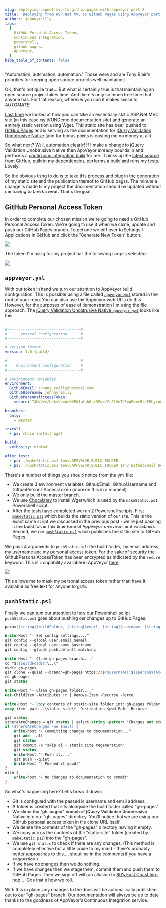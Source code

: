 ```yaml
---
slug: deploying-aspnet-mvc-to-github-pages-with-appveyor-part-2
title: 'Deploying from ASP.Net MVC to GitHub Pages using AppVeyor part 2'
authors: johnnyreilly
tags:
  [
    GitHub Personal Access Token,
    Continuous Integration,
    powershell,
    github pages,
    AppVeyor,
  ]
hide_table_of_contents: false
---
```


"Automation, automation, automation." Those were and are Tony Blair's priorities for keeping open source projects well maintained.

<!--truncate-->

OK, that's not quite true... But what is certainly true is that maintaining an open source project takes time. And there's only so much free time that anyone has. For that reason, wherever you can it makes sense to _AUTOMATE_!

[Last time](../2014-12-29-deploying-aspnet-mvc-to-github-pages-with-appveyor-part-1/index.mdx) we looked at how you can take an essentially static ASP.Net MVC site (in this case my jVUNDemo documentation site) and generate an entirely static version using Wget. This static site has been pushed to [GitHub Pages](https://pages.github.com/) and is serving as the documentation for [jQuery Validation Unobtrusive Native](http://johnnyreilly.github.io/jQuery.Validation.Unobtrusive.Native/) (and for bonus points is costing me no money at all).

So what next? Well, automation clearly! If I make a change to jQuery Validation Unobtrusive Native then AppVeyor already bounds in and performs a [continuous integration build](https://ci.appveyor.com/project/JohnReilly/jquery-validation-unobtrusive-native) for me. It picks up the [latest source](https://github.com/johnnyreilly/jQuery.Validation.Unobtrusive.Native) from GitHub, pulls in my dependencies, performs a build and runs my tests. Lovely.

So the obvious thing to do is to take this process and plug in the generation of my static site and the publication thereof to GitHub pages. The minute a change is made to my project the documentation should be updated without me having to break sweat. That's the goal.

## GitHub Personal Access Token

In order to complete our chosen mission we're going to need a GitHub Personal Access Token. We're going to use it when we clone, update and push our GitHub Pages branch. To get one we biff over to Settings / Applications in GitHub and click the "Generate New Token" button.

![](GitHubApplicationSettings.webp)

The token I'm using for my project has the following scopes selected:

![](GitHub-Personal-Access-Token.webp)

## `appveyor.yml`

With our token in hand we turn our attention to AppVeyor build configuration. This is possible using a file called [`appveyor.yml`](http://www.appveyor.com/docs/build-configuration) stored in the root of your repo. You can also use the AppVeyor web UI to do this. However, for the purposes of ease of demonstration I'm using the file approach. The [jQuery Validation Unobtrusive Native `appveyor.yml`](https://github.com/johnnyreilly/jQuery.Validation.Unobtrusive.Native/blob/master/appveyor.yml) looks like this:

```yml
---
#---------------------------------#
#      general configuration      #
#---------------------------------#

# version format
version: 1.0.{build}

#---------------------------------#
#    environment configuration    #
#---------------------------------#

# environment variables
environment:
  GithubEmail: johnny_reilly@hotmail.com
  GithubUsername: johnnyreilly
  GithubPersonalAccessToken:
    secure: T4M/N+e/baksVoeWoYKPWIpfahOsiSFw/+Zc81VuThZmWEqmrRtgEHUyin0vCWhl

branches:
  only:
    - master

install:
  - ps: choco install wget

build:
  verbosity: minimal

after_test:
  - ps: ./makeStatic.ps1 $env:APPVEYOR_BUILD_FOLDER
  - ps: ./pushStatic.ps1 $env:APPVEYOR_BUILD_FOLDER $env:GithubEmail $env:GithubUsername $env:GithubPersonalAccessToken
```

There's a number of things you should notice from the yml file:

- We create 3 environment variables: GithubEmail, GithubUsername and GithubPersonalAccessToken (more on this in a moment).
- We only build the master branch.
- We use [Chocolatey](https://chocolatey.org/packages/Wget) to install Wget which is used by the `makeStatic.ps1` Powershell script.
- After the tests have completed we run 2 Powershell scripts. First [`makeStatic.ps1`](https://github.com/johnnyreilly/jQuery.Validation.Unobtrusive.Native/blob/master/makeStatic.ps1) which builds the static version of our site. This is the exact same script we discussed in the previous post - we're just passing it the build folder this time (one of AppVeyor's environment variables). Second, we run [`pushStatic.ps1`](https://github.com/johnnyreilly/jQuery.Validation.Unobtrusive.Native/blob/master/pushStatic.ps1) which publishes the static site to GitHub Pages.

We pass 4 arguments to `pushStatic.ps1`: the build folder, my email address, my username and my personal access token. For the sake of security the GithubPersonalAccessToken has been encrypted as indicated by the `secure` keyword. This is a capability available in AppVeyor [here](https://ci.appveyor.com/tools/encrypt).

![](AppVeyor-encrypt.webp)

This allows me to mask my personal access token rather than have it available as free text for anyone to grab.

## `pushStatic.ps1`

Finally we can turn our attention to how our Powershell script `pushStatic.ps1` goes about pushing our changes up to GitHub Pages:

```ps
param([string]$buildFolder, [string]$email, [string]$username, [string]$personalAccessToken)

Write-Host "- Set config settings...."
git config --global user.email $email
git config --global user.name $username
git config --global push.default matching

Write-Host "- Clone gh-pages branch...."
cd "$($buildFolder)\..\"
mkdir gh-pages
git clone --quiet --branch=gh-pages https://$($username):$($personalAccessToken)@github.com/johnnyreilly/jQuery.Validation.Unobtrusive.Native.git .\gh-pages\
cd gh-pages
git status

Write-Host "- Clean gh-pages folder...."
Get-ChildItem -Attributes !r | Remove-Item -Recurse -Force

Write-Host "- Copy contents of static-site folder into gh-pages folder...."
copy-item -path ..\static-site\* -Destination $pwd.Path -Recurse

git status
$thereAreChanges = git status | select-string -pattern "Changes not staged for commit:","Untracked files:" -simplematch
if ($thereAreChanges -ne $null) {
    Write-host "- Committing changes to documentation..."
    git add --all
    git status
    git commit -m "skip ci - static site regeneration"
    git status
    Write-Host "- Push it...."
    git push --quiet
    Write-Host "- Pushed it good!"
}
else {
    write-host "- No changes to documentation to commit"
}
```

So what's happening here? Let's break it down:

- Git is configured with the passed in username and email address.
- A folder is created that sits alongside the build folder called "gh-pages".
- We clone the "gh-pages" branch of jQuery Validation Unobtrusive Native into our "gh-pages" directory. You'll notice that we are using our GitHub personal access token in the clone URL itself.
- We delete the contents of the "gh-pages" directory leaving it empty.
- We copy across the contents of the "static-site" folder (created by `makeStatic.ps1`) into the "gh-pages".
- We use `git status` to check if there are any changes. (This method is completely effective but a little crude to my mind - there's probably better approaches to this.... shout me in the comments if you have a suggestion.)
- If we have no changes then we do nothing.
- If we have changes then we stage them, commit them and push them to GitHub Pages. Then we sign off with an allusion to [80's East Coast hip-hop](<https://en.wikipedia.org/wiki/Push_It_(Salt-n-Pepa_song)>)... 'Cos that's how we roll.

With this in place, any changes to the docs will be automatically published out to our "gh-pages" branch. Our documentation will always be up to date thanks to the goodness of AppVeyor's Continuous Integration service.
